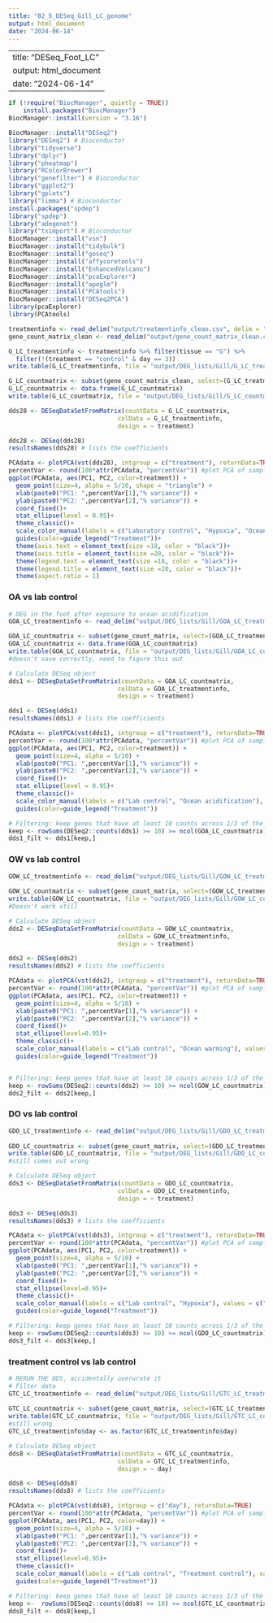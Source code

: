 ```yaml
---
title: "02_5_DESeq_Gill_LC_genome"
output: html_document
date: "2024-06-14"
---
```


---
title: "DESeq_Foot_LC"
output: html_document
date: "2024-06-14"
---
```r
if (!require("BiocManager", quietly = TRUE))
    install.packages("BiocManager")
BiocManager::install(version = "3.16")

BiocManager::install("DESeq2")
library("DESeq2") # Bioconductor
library("tidyverse")
library("dplyr")
library("pheatmap")
library("RColorBrewer")
library("genefilter") # Bioconductor
library("ggplot2")
library("gplots")
library("limma") # Bioconductor
install.packages("spdep")
library("spdep") 
library("adegenet")
library("tximport") # Bioconductor
BiocManager::install("vsn")
BiocManager::install("tidybulk")
BiocManager::install("goseq")
BiocManager::install("affycoretools")
BiocManager::install("EnhancedVolcano")
BiocManager::install("pcaExplorer")
BiocManager::install("apeglm")
BiocManager::install("PCAtools")
BiocManager::install("DESeq2PCA")
library(pcaExplorer)
library(PCAtools)
```

```r
treatmentinfo <- read_delim("output/treatmentinfo_clean.csv", delim = " ")
gene_count_matrix_clean <- read_delim("output/gene_count_matrix_clean.csv", delim = ",")

G_LC_treatmentinfo <- treatmentinfo %>% filter(tissue == "G") %>%
  filter(!(treatment == "control" & day == 3)) 
write.table(G_LC_treatmentinfo, file = "output/DEG_lists/Gill/G_LC_treatmentinfo.csv", row.names = FALSE)

G_LC_countmatrix <- subset(gene_count_matrix_clean, select=(G_LC_treatmentinfo$sample.1))
G_LC_countmatrix <- data.frame(G_LC_countmatrix)
write.table(G_LC_countmatrix, file = "output/DEG_lists/Gill/G_LC_countmatrix.csv")

dds28 <- DESeqDataSetFromMatrix(countData = G_LC_countmatrix,
                              colData = G_LC_treatmentinfo,
                              design = ~ treatment)

dds28 <- DESeq(dds28)
resultsNames(dds28) # lists the coefficients

PCAdata <- plotPCA(vst(dds28), intgroup = c("treatment"), returnData=TRUE)
percentVar <- round(100*attr(PCAdata, "percentVar")) #plot PCA of samples with all data
ggplot(PCAdata, aes(PC1, PC2, color=treatment)) + 
  geom_point(size=4, alpha = 5/10, shape = "triangle") +
  xlab(paste0("PC1: ",percentVar[1],"% variance")) +
  ylab(paste0("PC2: ",percentVar[2],"% variance")) + 
  coord_fixed()+
  stat_ellipse(level = 0.95)+
  theme_classic()+
  scale_color_manual(labels = c("Laboratory control", "Hypoxia", "Ocean acidification", "Ocean warming"), values = c("blue", "green", "red", "orange"))+
  guides(color=guide_legend("Treatment"))+
  theme(axis.text = element_text(size =18, color = "black"))+
  theme(axis.title = element_text(size =20, color = "black"))+
  theme(legend.text = element_text(size =18, color = "black"))+
  theme(legend.title = element_text(size =20, color = "black"))+
  theme(aspect.ratio = 1)
```



### OA vs lab control
```r
# DEG in the foot after exposure to ocean acidification
GOA_LC_treatmentinfo <- read_delim("output/DEG_lists/Gill/GOA_LC_treatmentinfo.csv", delim = " ")

GOA_LC_countmatrix <- subset(gene_count_matrix, select=(GOA_LC_treatmentinfo$sample.1))
GOA_LC_countmatrix <- data.frame(GOA_LC_countmatrix)
write.table(GOA_LC_countmatrix, file = "output/DEG_lists/Gill/GOA_LC_countmatrix.csv")
#doesn't save correctly, need to figure this out

# Calculate DESeq object
dds1 <- DESeqDataSetFromMatrix(countData = GOA_LC_countmatrix,
                              colData = GOA_LC_treatmentinfo,
                              design = ~ treatment)

dds1 <- DESeq(dds1)
resultsNames(dds1) # lists the coefficients

PCAdata <- plotPCA(vst(dds1), intgroup = c("treatment"), returnData=TRUE)
percentVar <- round(100*attr(PCAdata, "percentVar")) #plot PCA of samples with all data
ggplot(PCAdata, aes(PC1, PC2, color=treatment)) + 
  geom_point(size=4, alpha = 5/10) +
  xlab(paste0("PC1: ",percentVar[1],"% variance")) +
  ylab(paste0("PC2: ",percentVar[2],"% variance")) + 
  coord_fixed()+
  stat_ellipse(level = 0.95)+
  theme_classic()+
  scale_color_manual(labels = c("Lab control", "Ocean acidification"), values = c("lightblue", "pink"))+
  guides(color=guide_legend("Treatment"))

# Filtering: keep genes that have at least 10 counts across 1/3 of the samples - https://support.bioconductor.org/p/110307/
keep <- rowSums(DESeq2::counts(dds1) >= 10) >= ncol(GOA_LC_countmatrix)/3
dds1_filt <- dds1[keep,]

```

### OW vs lab control
```r

GOW_LC_treatmentinfo <- read_delim("output/DEG_lists/Gill/GOW_LC_treatmentinfo.csv", delim = " ")
                                                                                                      
GOW_LC_countmatrix <- subset(gene_count_matrix, select=(GOW_LC_treatmentinfo$sample.1))
write.table(GOW_LC_countmatrix, file = "output/DEG_lists/Gill/GOW_LC_countmatrix.csv")
#Doesn't work still

# Calculate DESeq object
dds2 <- DESeqDataSetFromMatrix(countData = GOW_LC_countmatrix,
                              colData = GOW_LC_treatmentinfo,
                              design = ~ treatment)

dds2 <- DESeq(dds2)
resultsNames(dds2) # lists the coefficients

PCAdata <- plotPCA(vst(dds2), intgroup = c("treatment"), returnData=TRUE)
percentVar <- round(100*attr(PCAdata, "percentVar")) #plot PCA of samples with all data
ggplot(PCAdata, aes(PC1, PC2, color=treatment)) + 
  geom_point(size=4, alpha = 5/10) +
  xlab(paste0("PC1: ",percentVar[1],"% variance")) +
  ylab(paste0("PC2: ",percentVar[2],"% variance")) + 
  coord_fixed()+
  stat_ellipse(level=0.95)+
  theme_classic()+
  scale_color_manual(labels = c("Lab control", "Ocean warming"), values = c("lightblue", "sandybrown"))+
  guides(color=guide_legend("Treatment"))


# Filtering: keep genes that have at least 10 counts across 1/3 of the samples - https://support.bioconductor.org/p/110307/
keep <- rowSums(DESeq2::counts(dds2) >= 10) >= ncol(GOW_LC_countmatrix)/3
dds2_filt <- dds2[keep,]

```

### DO vs lab control
```r
GDO_LC_treatmentinfo <- read_delim("output/DEG_lists/Gill/GDO_LC_treatmentinfo.csv", delim = " ")
                                                                                                      
GDO_LC_countmatrix <- subset(gene_count_matrix, select=(GDO_LC_treatmentinfo$sample.1))
write.table(GDO_LC_countmatrix, file = "output/DEG_lists/Gill/GDO_LC_countmatrix.csv")
#still comes out wrong

# Calculate DESeq object
dds3 <- DESeqDataSetFromMatrix(countData = GDO_LC_countmatrix,
                              colData = GDO_LC_treatmentinfo,
                              design = ~ treatment)

dds3 <- DESeq(dds3)
resultsNames(dds3) # lists the coefficients

PCAdata <- plotPCA(vst(dds3), intgroup = c("treatment"), returnData=TRUE)
percentVar <- round(100*attr(PCAdata, "percentVar")) #plot PCA of samples with all data
ggplot(PCAdata, aes(PC1, PC2, color=treatment)) + 
  geom_point(size=4, alpha = 5/10) +
  xlab(paste0("PC1: ",percentVar[1],"% variance")) +
  ylab(paste0("PC2: ",percentVar[2],"% variance")) + 
  coord_fixed()+
  stat_ellipse(level=0.95)+
  theme_classic()+
  scale_color_manual(labels = c("Lab control", "Hypoxia"), values = c("lightblue", "lightgreen"))+
  guides(color=guide_legend("Treatment"))

# Filtering: keep genes that have at least 10 counts across 1/3 of the samples - https://support.bioconductor.org/p/110307/
keep <- rowSums(DESeq2::counts(dds3) >= 10) >= ncol(GDO_LC_countmatrix)/3
dds3_filt <- dds3[keep,]

```


### treatment control vs lab control
```r
# RERUN THE DDS, accidentally overwrote it 
# Filter data
GTC_LC_treatmentinfo <- read_delim("output/DEG_lists/Gill/GTC_LC_treatmentinfo.csv", delim = " ")
                                                                                 
GTC_LC_countmatrix <- subset(gene_count_matrix, select=(GTC_LC_treatmentinfo$sample.1))
write.table(GTC_LC_countmatrix, file = "output/DEG_lists/Gill/GTC_LC_countmatrix.csv")    
#still wrong
GTC_LC_treatmentinfo$day <- as.factor(GTC_LC_treatmentinfo$day)

# Calculate DESeq object
dds8 <- DESeqDataSetFromMatrix(countData = GTC_LC_countmatrix,
                              colData = GTC_LC_treatmentinfo,
                              design = ~ day)

dds8 <- DESeq(dds8)
resultsNames(dds8) # lists the coefficients

PCAdata <- plotPCA(vst(dds8), intgroup = c("day"), returnData=TRUE)
percentVar <- round(100*attr(PCAdata, "percentVar")) #plot PCA of samples with all data
ggplot(PCAdata, aes(PC1, PC2, color=day)) + 
  geom_point(size=4, alpha = 5/10) +
  xlab(paste0("PC1: ",percentVar[1],"% variance")) +
  ylab(paste0("PC2: ",percentVar[2],"% variance")) + 
  coord_fixed()+
  stat_ellipse(level=0.95)+
  theme_classic()+
  scale_color_manual(labels = c("Lab control", "Treatment control"), values = c("lightblue", "lavender"))+
  guides(color=guide_legend("Treatment"))

# Filtering: keep genes that have at least 10 counts across 1/3 of the samples - https://support.bioconductor.org/p/110307/
keep <-  rowSums(DESeq2::counts(dds8) >= 10) >= ncol(GTC_LC_countmatrix)/3
dds8_filt <- dds8[keep,]

```

